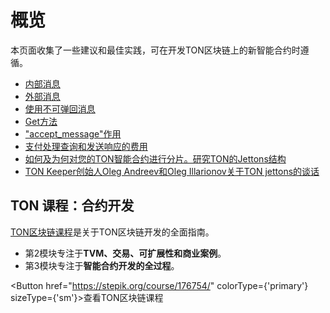 
# 概览

本页面收集了一些建议和最佳实践，可在开发TON区块链上的新智能合约时遵循。

- [内部消息](/develop/smart-contracts/guidelines/internal-messages)
- [外部消息](/develop/smart-contracts/guidelines/external-messages)
- [使用不可弹回消息](/develop/smart-contracts/guidelines/non-bouncable-messages)
- [Get方法](/develop/smart-contracts/guidelines/get-methods)
- ["accept_message"作用](/develop/smart-contracts/guidelines/accept)
- [支付处理查询和发送响应的费用](/develop/smart-contracts/guidelines/processing)
- [如何及为何对您的TON智能合约进行分片。研究TON的Jettons结构](https://blog.ton.org/how-to-shard-your-ton-smart-contract-and-why-studying-the-anatomy-of-tons-jettons)
- [TON Keeper创始人Oleg Andreev和Oleg Illarionov关于TON jettons的谈话](https://www.youtube.com/watch?v=oEO29KmOpv4)

## TON 课程：合约开发

[TON区块链课程](https://stepik.org/course/176754/)是关于TON区块链开发的全面指南。

- 第2模块专注于**TVM、交易、可扩展性和商业案例**。
- 第3模块专注于**智能合约开发的全过程**。

<Button href="https://stepik.org/course/176754/" colorType={'primary'} sizeType={'sm'}>查看TON区块链课程</Button>
